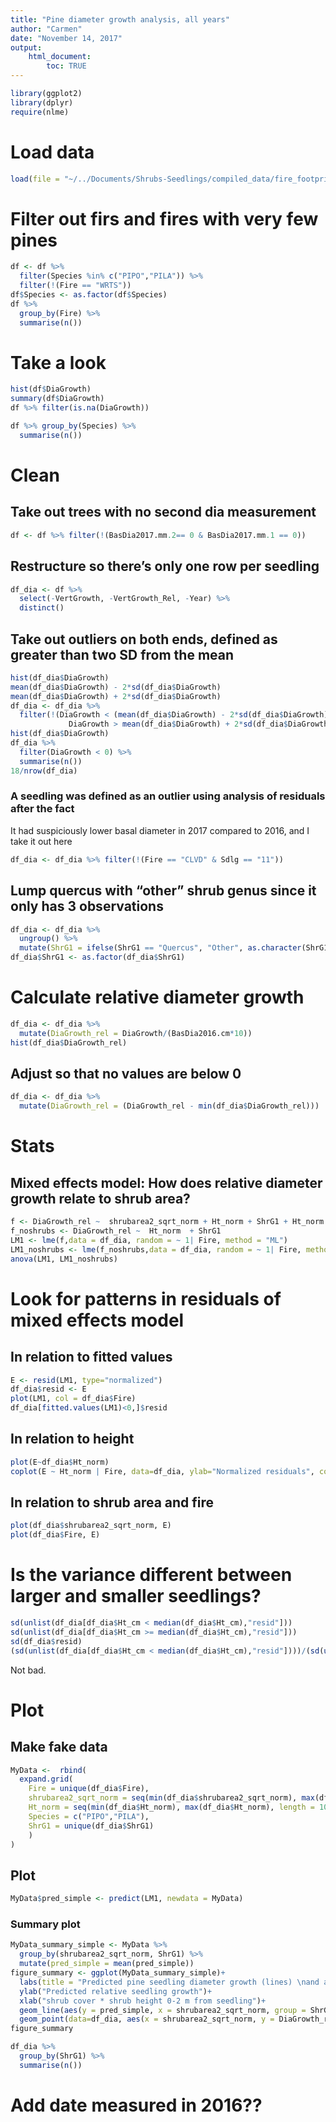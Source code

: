 ```yaml
---
title: "Pine diameter growth analysis, all years"
author: "Carmen"
date: "November 14, 2017"
output: 
    html_document:
        toc: TRUE
---
```


```r
library(ggplot2)
library(dplyr)
require(nlme)
```

# Load data
```r
load(file = "~/../Documents/Shrubs-Seedlings/compiled_data/fire_footprints/master_seedlings.Rdata")
```

# Filter out firs and fires with very few pines
```r
df <- df %>% 
  filter(Species %in% c("PIPO","PILA")) %>% 
  filter(!(Fire == "WRTS"))
df$Species <- as.factor(df$Species)
df %>% 
  group_by(Fire) %>% 
  summarise(n())
```

# Take a look
```r
hist(df$DiaGrowth)
summary(df$DiaGrowth)
df %>% filter(is.na(DiaGrowth))
```

```r
df %>% group_by(Species) %>% 
  summarise(n())
```


# Clean

## Take out trees with no second dia measurement
```r
df <- df %>% filter(!(BasDia2017.mm.2== 0 & BasDia2017.mm.1 == 0))
```

## Restructure so there's only one row per seedling 
```r
df_dia <- df %>% 
  select(-VertGrowth, -VertGrowth_Rel, -Year) %>% 
  distinct()
```


## Take out outliers on both ends, defined as greater than two SD from the mean
```r
hist(df_dia$DiaGrowth)
mean(df_dia$DiaGrowth) - 2*sd(df_dia$DiaGrowth)
mean(df_dia$DiaGrowth) + 2*sd(df_dia$DiaGrowth)
df_dia <- df_dia %>% 
  filter(!(DiaGrowth < (mean(df_dia$DiaGrowth) - 2*sd(df_dia$DiaGrowth)) |
             DiaGrowth > mean(df_dia$DiaGrowth) + 2*sd(df_dia$DiaGrowth)))
hist(df_dia$DiaGrowth)
df_dia %>% 
  filter(DiaGrowth < 0) %>% 
  summarise(n())
18/nrow(df_dia)
```

### A seedling was defined as an outlier using analysis of residuals after the fact
It had suspiciously lower basal diameter in 2017 compared to 2016, and I take it out here
```r
df_dia <- df_dia %>% filter(!(Fire == "CLVD" & Sdlg == "11"))
```

## Lump quercus with "other" shrub genus since it only has 3 observations
```r
df_dia <- df_dia %>% 
  ungroup() %>% 
  mutate(ShrG1 = ifelse(ShrG1 == "Quercus", "Other", as.character(ShrG1)))
df_dia$ShrG1 <- as.factor(df_dia$ShrG1)
```


# Calculate relative diameter growth
```r
df_dia <- df_dia %>% 
  mutate(DiaGrowth_rel = DiaGrowth/(BasDia2016.cm*10))
hist(df_dia$DiaGrowth_rel)
```

## Adjust so that no values are below 0 
```r
df_dia <- df_dia %>% 
  mutate(DiaGrowth_rel = (DiaGrowth_rel - min(df_dia$DiaGrowth_rel)))
```

# Stats

## Mixed effects model: How does relative diameter growth relate to shrub area?
```r
f <- DiaGrowth_rel ~  shrubarea2_sqrt_norm + Ht_norm + ShrG1 + Ht_norm:shrubarea2_sqrt_norm
f_noshrubs <- DiaGrowth_rel ~  Ht_norm  + ShrG1
LM1 <- lme(f,data = df_dia, random = ~ 1| Fire, method = "ML")
LM1_noshrubs <- lme(f_noshrubs,data = df_dia, random = ~ 1| Fire, method = "ML")
anova(LM1, LM1_noshrubs)
```

# Look for patterns in residuals of mixed effects model

## In relation to fitted values
```r
E <- resid(LM1, type="normalized")
df_dia$resid <- E
plot(LM1, col = df_dia$Fire)
df_dia[fitted.values(LM1)<0,]$resid
```

## In relation to height
```r
plot(E~df_dia$Ht_norm)
coplot(E ~ Ht_norm | Fire, data=df_dia, ylab="Normalized residuals", col=df_dia$Fire)
```

## In relation to shrub area and fire
```r
plot(df_dia$shrubarea2_sqrt_norm, E)
plot(df_dia$Fire, E)
```

# Is the variance different between larger and smaller seedlings? 
```r
sd(unlist(df_dia[df_dia$Ht_cm < median(df_dia$Ht_cm),"resid"]))
sd(unlist(df_dia[df_dia$Ht_cm >= median(df_dia$Ht_cm),"resid"]))
sd(df_dia$resid)
(sd(unlist(df_dia[df_dia$Ht_cm < median(df_dia$Ht_cm),"resid"])))/(sd(unlist(df_dia[df_dia$Ht_cm >= median(df_dia$Ht_cm),"resid"])))
```

Not bad.

# Plot 

## Make fake data
```r
MyData <-  rbind(
  expand.grid( 
    Fire = unique(df_dia$Fire), 
    shrubarea2_sqrt_norm = seq(min(df_dia$shrubarea2_sqrt_norm), max(df_dia$shrubarea2_sqrt_norm), length = 10),
    Ht_norm = seq(min(df_dia$Ht_norm), max(df_dia$Ht_norm), length = 10),
    Species = c("PIPO","PILA"),
    ShrG1 = unique(df_dia$ShrG1)
    ) 
)
```


## Plot
```r
MyData$pred_simple <- predict(LM1, newdata = MyData)
```

### Summary plot
```r
MyData_summary_simple <- MyData %>% 
  group_by(shrubarea2_sqrt_norm, ShrG1) %>% 
  mutate(pred_simple = mean(pred_simple))
figure_summary <- ggplot(MyData_summary_simple)+
  labs(title = "Predicted pine seedling diameter growth (lines) \nand actual growth (points)")+
  ylab("Predicted relative seedling growth")+
  xlab("shrub cover * shrub height 0-2 m from seedling")+
  geom_line(aes(y = pred_simple, x = shrubarea2_sqrt_norm, group = ShrG1, col = ShrG1))+
  geom_point(data=df_dia, aes(x = shrubarea2_sqrt_norm, y = DiaGrowth_rel))
figure_summary
```

```r
df_dia %>% 
  group_by(ShrG1) %>% 
  summarise(n())
```

# Add date measured in 2016??
